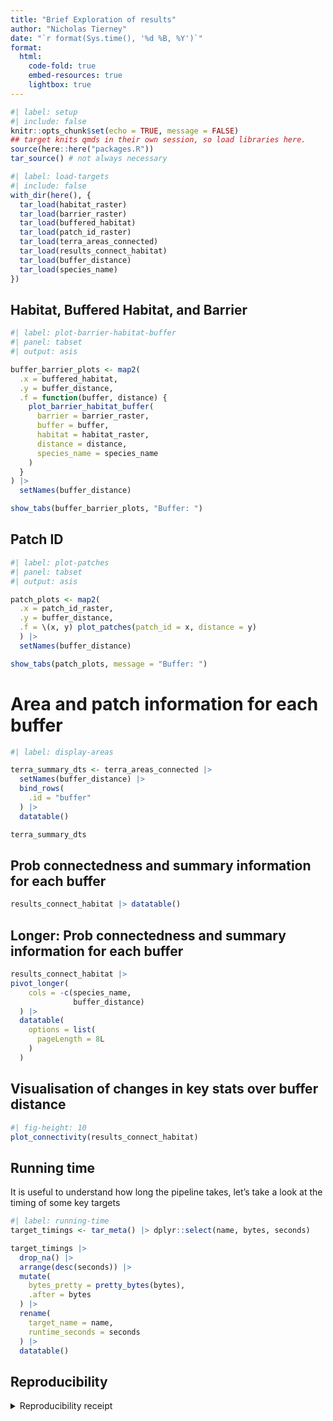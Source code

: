 ```yaml
---
title: "Brief Exploration of results"
author: "Nicholas Tierney"
date: "`r format(Sys.time(), '%d %B, %Y')`"
format: 
  html:
    code-fold: true
    embed-resources: true
    lightbox: true
---
```


```r
#| label: setup
#| include: false
knitr::opts_chunk$set(echo = TRUE, message = FALSE)
## target knits qmds in their own session, so load libraries here.
source(here::here("packages.R"))
tar_source() # not always necessary
```

```r
#| label: load-targets
#| include: false
with_dir(here(), {
  tar_load(habitat_raster)
  tar_load(barrier_raster)
  tar_load(buffered_habitat)
  tar_load(patch_id_raster)
  tar_load(terra_areas_connected)
  tar_load(results_connect_habitat)
  tar_load(buffer_distance)
  tar_load(species_name)
})
```

## Habitat, Buffered Habitat, and Barrier

```r
#| label: plot-barrier-habitat-buffer
#| panel: tabset
#| output: asis

buffer_barrier_plots <- map2(
  .x = buffered_habitat,
  .y = buffer_distance,
  .f = function(buffer, distance) {
    plot_barrier_habitat_buffer(
      barrier = barrier_raster,
      buffer = buffer,
      habitat = habitat_raster,
      distance = distance,
      species_name = species_name
    ) 
  }
) |> 
  setNames(buffer_distance)

show_tabs(buffer_barrier_plots, "Buffer: ")
```


## Patch ID

```r
#| label: plot-patches
#| panel: tabset
#| output: asis

patch_plots <- map2(
  .x = patch_id_raster,
  .y = buffer_distance,
  .f = \(x, y) plot_patches(patch_id = x, distance = y)
  ) |> 
  setNames(buffer_distance)

show_tabs(patch_plots, message = "Buffer: ")
```

# Area and patch information for each buffer

```r
#| label: display-areas

terra_summary_dts <- terra_areas_connected |> 
  setNames(buffer_distance) |> 
  bind_rows(
    .id = "buffer"
  ) |> 
  datatable()

terra_summary_dts
```

## Prob connectedness and summary information for each buffer

```r
results_connect_habitat |> datatable()
```

## Longer: Prob connectedness and summary information for each buffer

```r
results_connect_habitat |> 
pivot_longer(
    cols = -c(species_name,
              buffer_distance)
  ) |> 
  datatable(
    options = list(
      pageLength = 8L
    )
  )
```

## Visualisation of changes in key stats over buffer distance

```r
#| fig-height: 10
plot_connectivity(results_connect_habitat)
```


## Running time

It is useful to understand how long the pipeline takes, let's take a look at the timing of some key targets

```r
#| label: running-time
target_timings <- tar_meta() |> dplyr::select(name, bytes, seconds)

target_timings |>
  drop_na() |>
  arrange(desc(seconds)) |>
  mutate(
    bytes_pretty = pretty_bytes(bytes),
    .after = bytes
  ) |>
  rename(
    target_name = name,
    runtime_seconds = seconds
  ) |>
  datatable()
```


## Reproducibility

<details><summary>Reproducibility receipt</summary>

```r
## datetime
Sys.time()

## repository
if (requireNamespace("git2r", quietly = TRUE)) {
  git2r::repository()
} else {
  c(
    system2("git", args = c("log", "--name-status", "-1"), stdout = TRUE),
    system2("git", args = c("remote", "-v"), stdout = TRUE)
  )
}

## session info
sessionInfo()
```

</details>
